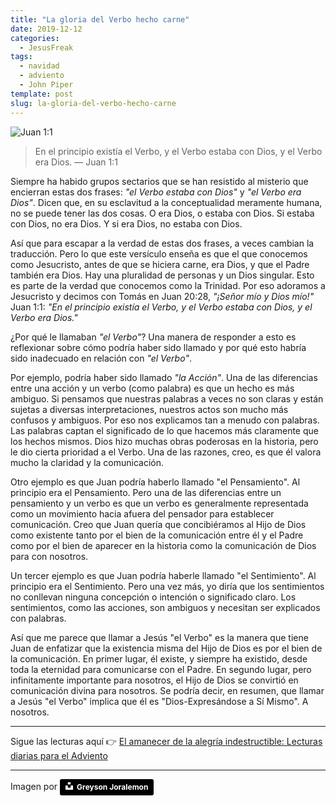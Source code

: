 ```yaml
---
title: "La gloria del Verbo hecho carne"
date: 2019-12-12
categories:
  - JesusFreak
tags:
  - navidad
  - adviento
  - John Piper
template: post
slug: la-gloria-del-verbo-hecho-carne
---
```


![Juan 1:1](https://i.imgur.com/pGnLY6f.jpg)

> En el principio existía el Verbo, y el Verbo estaba con Dios, y el Verbo era Dios. — Juan 1:1

Siempre ha habido grupos sectarios que se han resistido al misterio que encierran estas dos frases: _"el Verbo estaba con Dios"_ y _"el Verbo era Dios"_. Dicen que, en su esclavitud a la conceptualidad meramente humana, no se puede tener las dos cosas. O era Dios, o estaba con Dios. Si estaba con Dios, no era Dios. Y si era Dios, no estaba con Dios.

Así que para escapar a la verdad de estas dos frases, a veces cambian la traducción. Pero lo que este versículo enseña es que el que conocemos como Jesucristo, antes de que se hiciera carne, era Dios, y que el Padre también era Dios. Hay una pluralidad de personas y un Dios singular. Esto es parte de la verdad que conocemos como la Trinidad. Por eso adoramos a Jesucristo y decimos con Tomás en Juan 20:28, _"¡Señor mío y Dios mío!"_ Juan 1:1: _"En el principio existía el Verbo, y el Verbo estaba con Dios, y el Verbo era Dios."_

¿Por qué le llamaban _"el Verbo"_? Una manera de responder a esto es reflexionar sobre cómo podría haber sido llamado y por qué esto habría sido inadecuado en relación con _"el Verbo"_.

Por ejemplo, podría haber sido llamado _"la Acción"_. Una de las diferencias entre una acción y un verbo (como palabra) es que un hecho es más ambiguo. Si pensamos que nuestras palabras a veces no son claras y están sujetas a diversas interpretaciones, nuestros actos son mucho más confusos y ambiguos. Por eso nos explicamos tan a menudo con palabras. Las palabras captan el significado de lo que hacemos más claramente que los hechos mismos. Dios hizo muchas obras poderosas en la historia, pero le dio cierta prioridad a el Verbo. Una de las razones, creo, es que él valora mucho la claridad y la comunicación.

Otro ejemplo es que Juan podría haberlo llamado "el Pensamiento". Al principio era el Pensamiento. Pero una de las diferencias entre un pensamiento y un verbo es que un verbo es generalmente representada como un movimiento hacia afuera del pensador para establecer comunicación. Creo que Juan quería que concibiéramos al Hijo de Dios como existente tanto por el bien de la comunicación entre él y el Padre como por el bien de aparecer en la historia como la comunicación de Dios para con nosotros.

Un tercer ejemplo es que Juan podría haberle llamado "el Sentimiento". Al principio era el Sentimiento. Pero una vez más, yo diría que los sentimientos no conllevan ninguna concepción o intención o significado claro. Los sentimientos, como las acciones, son ambiguos y necesitan ser explicados con palabras.

Así que me parece que llamar a Jesús "el Verbo" es la manera que tiene Juan de enfatizar que la existencia misma del Hijo de Dios es por el bien de la comunicación. En primer lugar, él existe, y siempre ha existido, desde toda la eternidad para comunicarse con el Padre. En segundo lugar, pero infinitamente importante para nosotros, el Hijo de Dios se convirtió en comunicación divina para nosotros. Se podría decir, en resumen, que llamar a Jesús "el Verbo" implica que él es "Dios-Expresándose a Sí Mismo". A nosotros.

---

Sigue las lecturas aquí 👉 [El amanecer de la alegría indestructible: Lecturas diarias para el Adviento](/el-amanecer-de-una-alegria-indestructible)

---

Imagen por <a style="background-color:black;color:white;text-decoration:none;padding:4px 6px;font-family:-apple-system, BlinkMacSystemFont, &quot;San Francisco&quot;, &quot;Helvetica Neue&quot;, Helvetica, Ubuntu, Roboto, Noto, &quot;Segoe UI&quot;, Arial, sans-serif;font-size:12px;font-weight:bold;line-height:1.2;display:inline-block;border-radius:3px" href="https://unsplash.com/@greysonjoralemon?utm_medium=referral&amp;utm_campaign=photographer-credit&amp;utm_content=creditBadge" target="_blank" rel="noopener noreferrer" title="Download free do whatever you want high-resolution photos from Greyson Joralemon"><span style="display:inline-block;padding:2px 3px"><svg xmlns="http://www.w3.org/2000/svg" style="height:12px;width:auto;position:relative;vertical-align:middle;top:-2px;fill:white" viewBox="0 0 32 32"><title>unsplash-logo</title><path d="M10 9V0h12v9H10zm12 5h10v18H0V14h10v9h12v-9z"></path></svg></span><span style="display:inline-block;padding:2px 3px">Greyson Joralemon</span></a>
